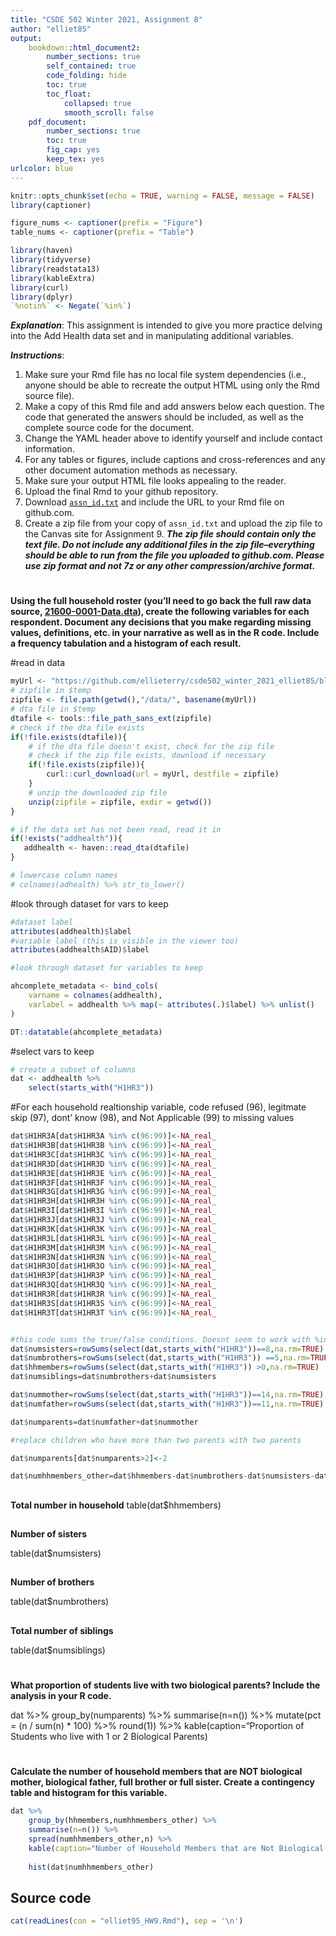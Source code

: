 ```yaml
---
title: "CSDE 502 Winter 2021, Assignment 8"
author: "elliet85"
output: 
    bookdown::html_document2:
        number_sections: true
        self_contained: true
        code_folding: hide
        toc: true
        toc_float:
            collapsed: true
            smooth_scroll: false
    pdf_document:
        number_sections: true
        toc: true
        fig_cap: yes
        keep_tex: yes
urlcolor: blue 
---
```


```r

knitr::opts_chunk$set(echo = TRUE, warning = FALSE, message = FALSE)
library(captioner)

figure_nums <- captioner(prefix = "Figure")
table_nums <- captioner(prefix = "Table")

library(haven)
library(tidyverse)
library(readstata13)
library(kableExtra)
library(curl)
library(dplyr)
`%notin%` <- Negate(`%in%`)
```

___Explanation___:
This assignment is intended to give you more practice delving into the Add Health data set and in manipulating additional variables. 

___Instructions___: 

1. Make sure your Rmd file has no local file system dependencies (i.e., anyone should be able to recreate the output HTML using only the Rmd source file).
1. Make a copy of this Rmd file and add answers below each question. The code that generated the answers should be included, as well as the complete source code for the document.
1. Change the YAML header above to identify yourself and include contact information.
1. For any tables or figures, include captions and cross-references and any other document automation methods as necessary.
1. Make sure your output HTML file looks appealing to the reader.
1. Upload the final Rmd to your github repository.
1. Download [`assn_id.txt`](http://staff.washington.edu/phurvitz/csde502_winter_2021/assignments/assn_id.txt) and include the URL to your Rmd file on github.com.
1. Create a zip file from your copy of `assn_id.txt` and upload the zip file to the Canvas site for Assignment 9. ___The zip file should contain only the text file. Do not include any additional files in the zip file--everything should be able to run from the file you uploaded to github.com. Please use zip format and not 7z or any other compression/archive format.___


#
__Using the full household roster (you'll need to go back the full raw data source, [21600-0001-Data.dta](http://staff.washington.edu/phurvitz/csde502_winter_2021/data/21600-0001-Data.dta.zip)), create the following variables for each respondent. Document any decisions that you make regarding missing values, definitions, etc. in your narrative as well as in the R code.  Include a frequency tabulation and a histogram of each result.__

#read in data

```r
myUrl <- "https://github.com/ellieterry/csde502_winter_2021_elliet85/blob/main/data/21600-0001-Data.dta.zip"
# zipfile in $temp
zipfile <- file.path(getwd(),"/data/", basename(myUrl))
# dta file in $temp
dtafile <- tools::file_path_sans_ext(zipfile)
# check if the dta file exists
if(!file.exists(dtafile)){
    # if the dta file doesn't exist, check for the zip file
    # check if the zip file exists, download if necessary
    if(!file.exists(zipfile)){
        curl::curl_download(url = myUrl, destfile = zipfile)
    }
    # unzip the downloaded zip file
    unzip(zipfile = zipfile, exdir = getwd())
}

# if the data set has not been read, read it in 
if(!exists("addhealth")){
   addhealth <- haven::read_dta(dtafile)
}

# lowercase column names
# colnames(adhealth) %>% str_to_lower()
```


#look through dataset for vars to keep 
```r

#dataset label
attributes(addhealth)$label
#variable label (this is visible in the viewer too)
attributes(addhealth$AID)$label

#look through dataset for variables to keep

ahcomplete_metadata <- bind_cols(
    varname = colnames(addhealth),
    varlabel = addhealth %>% map(~ attributes(.)$label) %>% unlist()
)

DT::datatable(ahcomplete_metadata)
```



#select vars to keep
```r

# create a subset of columns
dat <- addhealth %>%
    select(starts_with("H1HR3")) 

```

#For each household realtionship variable, code refused (96), legitmate skip (97), dont' know (98), and Not Applicable (99) to missing values

```r
dat$H1HR3A[dat$H1HR3A %in% c(96:99)]<-NA_real_
dat$H1HR3B[dat$H1HR3B %in% c(96:99)]<-NA_real_
dat$H1HR3C[dat$H1HR3C %in% c(96:99)]<-NA_real_
dat$H1HR3D[dat$H1HR3D %in% c(96:99)]<-NA_real_
dat$H1HR3E[dat$H1HR3E %in% c(96:99)]<-NA_real_
dat$H1HR3F[dat$H1HR3F %in% c(96:99)]<-NA_real_
dat$H1HR3G[dat$H1HR3G %in% c(96:99)]<-NA_real_
dat$H1HR3H[dat$H1HR3H %in% c(96:99)]<-NA_real_
dat$H1HR3I[dat$H1HR3I %in% c(96:99)]<-NA_real_
dat$H1HR3J[dat$H1HR3J %in% c(96:99)]<-NA_real_
dat$H1HR3K[dat$H1HR3K %in% c(96:99)]<-NA_real_
dat$H1HR3L[dat$H1HR3L %in% c(96:99)]<-NA_real_
dat$H1HR3M[dat$H1HR3M %in% c(96:99)]<-NA_real_
dat$H1HR3N[dat$H1HR3N %in% c(96:99)]<-NA_real_
dat$H1HR3O[dat$H1HR3O %in% c(96:99)]<-NA_real_
dat$H1HR3P[dat$H1HR3P %in% c(96:99)]<-NA_real_
dat$H1HR3Q[dat$H1HR3Q %in% c(96:99)]<-NA_real_
dat$H1HR3R[dat$H1HR3R %in% c(96:99)]<-NA_real_
dat$H1HR3S[dat$H1HR3S %in% c(96:99)]<-NA_real_
dat$H1HR3T[dat$H1HR3T %in% c(96:99)]<-NA_real_


#this code sums the true/false conditions. Doesnt seem to work with %in%
dat$numsisters=rowSums(select(dat,starts_with("H1HR3"))==8,na.rm=TRUE) 
dat$numbrothers=rowSums(select(dat,starts_with("H1HR3")) ==5,na.rm=TRUE) 
dat$hhmembers=rowSums(select(dat,starts_with("H1HR3")) >0,na.rm=TRUE) 
dat$numsiblings=dat$numbrothers+dat$numsisters

dat$nummother=rowSums(select(dat,starts_with("H1HR3"))==14,na.rm=TRUE) 
dat$numfather=rowSums(select(dat,starts_with("H1HR3"))==11,na.rm=TRUE) 

dat$numparents=dat$numfather+dat$nummother

#replace children who have more than two parents with two parents

dat$numparents[dat$numparents>2]<-2

dat$numhhmembers_other=dat$hhmembers-dat$numbrothers-dat$numsisters-dat$numparents

```


##
__Total number in household__
table(dat$hhmembers)


##
__Number of sisters__

table(dat$numsisters)


##
__Number of brothers__

table(dat$numbrothers)

##
__Total number of siblings__

table(dat$numsiblings)

#
__What proportion of students live with two biological parents? Include the analysis in your R code.__

dat %>% 
    group_by(numparents) %>% 
    summarise(n=n()) %>% 
    mutate(pct = (n / sum(n) * 100) %>% round(1)) %>% 
    kable(caption="Proportion of Students who live with 1 or 2 Biological Parents)

#
__Calculate the number of household members that are NOT biological mother, biological father, full brother or full sister. Create a contingency table and histogram for this variable.__
```r
dat %>% 
    group_by(hhmembers,numhhmembers_other) %>% 
    summarise(n=n()) %>% 
    spread(numhhmembers_other,n) %>% 
    kable(caption="Number of Household Members that are Not Biological Parent or Full Sibling by Number of Total Household Members")
    
    hist(dat$numhhmembers_other)
```



## Source code
```r
cat(readLines(con = "elliet95_HW9.Rmd"), sep = '\n')
```

